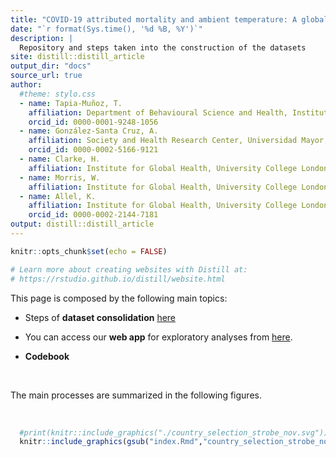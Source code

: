 ```yaml
---
title: "COVID-19 attributed mortality and ambient temperature: A global ecological study using a two-stage regression model"
date: "`r format(Sys.time(), '%d %B, %Y')`"
description: |
  Repository and steps taken into the construction of the datasets
site: distill::distill_article
output_dir: "docs"
source_url: true
author:
  #theme: stylo.css
  - name: Tapia-Muñoz, T.
    affiliation: Department of Behavioural Science and Health, Institute of Epidemiology and Health Care, University College London, United Kingdom
    orcid_id: 0000-0001-9248-1056
  - name: González-Santa Cruz, A. 
    affiliation: Society and Health Research Center, Universidad Mayor, Chile. Professor of Quantitative Methodologies, Data Science, Universidad Mayor, Chile
    orcid_id: 0000-0002-5166-9121
  - name: Clarke, H. 
    affiliation: Institute for Global Health, University College London, United Kingdom
  - name: Morris, W. 
    affiliation: Institute for Global Health, University College London, United Kingdom
  - name: Allel, K. 
    affiliation: Institute for Global Health, University College London, United Kingdom. Millennium Initiative for Collaborative Research in Bacterial Resistance (MICROB-R), Chile
    orcid_id: 0000-0002-2144-7181
output: distill::distill_article
---
```


```r
knitr::opts_chunk$set(echo = FALSE)

# Learn more about creating websites with Distill at:
# https://rstudio.github.io/distill/website.html

```


This page is composed by the following main topics:

- Steps of **dataset consolidation** [here](Dataset_Cons_post_ago.html)
  
- You can access our **web app** for exploratory analyses from [here](https://agscl.shinyapps.io/application).
  
- **Codebook**

<br>

The main processes are summarized in the following figures.

<br>

```r
  #print(knitr::include_graphics("./country_selection_strobe_nov.svg"))
  knitr::include_graphics(gsub("index.Rmd","country_selection_strobe_nov.svg",rstudioapi::getSourceEditorContext()$path))

```
